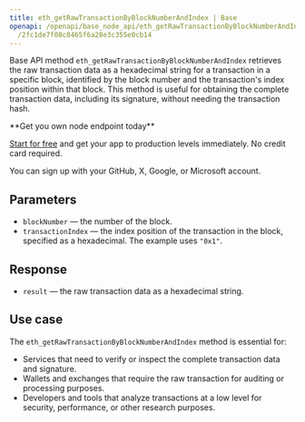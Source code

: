 ---
title: eth_getRawTransactionByBlockNumberAndIndex | Base
openapi: /openapi/base_node_api/eth_getRawTransactionByBlockNumberAndIndex.json POST
  /2fc1de7f08c0465f6a28e3c355e0cb14
---

Base API method `eth_getRawTransactionByBlockNumberAndIndex` retrieves the raw transaction data as a hexadecimal string for a transaction in a specific block, identified by the block number and the transaction's index position within that block. This method is useful for obtaining the complete transaction data, including its signature, without needing the transaction hash.

<Check>
**Get you own node endpoint today**

[Start for free](https://console.chainstack.com/) and get your app to production levels immediately. No credit card required.

You can sign up with your GitHub, X, Google, or Microsoft account.
</Check>


## Parameters

* `blockNumber` — the number of the block.
* `transactionIndex` — the index position of the transaction in the block, specified as a hexadecimal. The example uses `"0x1"`.

## Response

* `result` — the raw transaction data as a hexadecimal string.

## Use case

The `eth_getRawTransactionByBlockNumberAndIndex` method is essential for:

* Services that need to verify or inspect the complete transaction data and signature.
* Wallets and exchanges that require the raw transaction for auditing or processing purposes.
* Developers and tools that analyze transactions at a low level for security, performance, or other research purposes.
